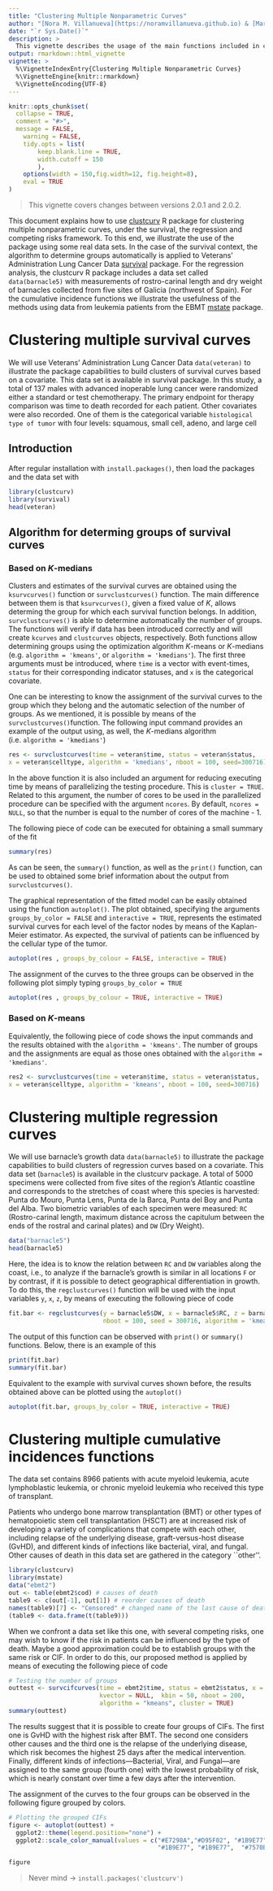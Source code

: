 ```yaml
---
title: "Clustering Multiple Nonparametric Curves"
author: "[Nora M. Villanueva](https://noramvillanueva.github.io) & [Marta Sestelo](https://sestelo.github.io)"
date: "`r Sys.Date()`"
description: >
  This vignette describes the usage of the main functions included in clustcurv package with two real data sets.
output: rmarkdown::html_vignette
vignette: >
  %\VignetteIndexEntry{Clustering Multiple Nonparametric Curves}
  %\VignetteEngine{knitr::rmarkdown}
  %\VignetteEncoding{UTF-8}
---
```



```r
knitr::opts_chunk$set(
  collapse = TRUE,
  comment = "#>",
  message = FALSE,
	warning = FALSE,
	tidy.opts = list(
		keep.blank.line = TRUE,
		width.cutoff = 150
		),
	options(width = 150,fig.width=12, fig.height=8),
	eval = TRUE
)
```

> This vignette covers changes between versions 2.0.1 and 2.0.2.

This document explains how to use  [clustcurv](https://cran.r-project.org/package=clustcurv) R package for clustering multiple nonparametric curves, under the survival, the regression and competing risks framework. To this end, we illustrate the use of the package using some real data sets. In the case of the survival context, the algorithm to determine groups automatically  is applied to Veterans' Administration Lung Cancer Data [survival](https://cran.r-project.org/package=survival) package. For  the regression analysis, the  clustcurv R package includes a data set called  `data(barnacle5)` with measurements of rostro-carinal length and dry weight of barnacles collected from five sites of Galicia (northwest of Spain). For the cumulative incidence functions we illustrate the usefulness of the methods using data from leukemia patients from the EBMT [mstate](https://cran.r-project.org/package=mstate) package.



# Clustering multiple survival curves 

 

We will use Veterans' Administration Lung Cancer Data `data(veteran)` to illustrate the package capabilities to build clusters of survival curves based on a covariate. This data set is available in survival package. In this study, a total of 137 males with advanced inoperable lung cancer were randomized either a standard or test chemotherapy. The primary endpoint for therapy comparison was time to death recorded for each patient. Other covariates were also recorded. One of them is the categorical variable `histological type of tumor` with four levels: squamous, small cell, adeno, and large cell


## Introduction

After regular installation with `install.packages()`, then load the packages and the data set with

```r
library(clustcurv)
library(survival)
head(veteran)
```



## Algorithm for determing groups of survival curves

### Based on $K$-medians 

Clusters and estimates of the survival curves are obtained using the `ksurvcurves()` function or `survclustcurves()` function. The main difference between them is that `ksurvcurves()`, given a fixed value of $K$, allows determing the group for which each survival function belongs. In addition,  `survclustcurves()` is able to determine automatically the number of groups. The functions will verify if data has been introduced correctly and will create  `kcurves` and `clustcurves` objects, respectively. Both functions allow determining groups using the optimization algorithm $K$-means or $K$-medians (e.g. `algorithm = 'kmeans'`, or `algorithm = 'kmedians'`). The first three arguments must be introduced, where `time` is a vector with event-times, `status` for their corresponding indicator statuses, and `x` is the categorical covariate. 


One can be interesting to know the assignment of the survival curves to the group which they belong and  the automatic selection of the number of groups. As we mentioned, it is possible by means of the `survclustcurves()`function. The following input command provides an example of the output using, as well, the $K$-medians algorithm (i.e. `algorithm = 'kmedians'`)



```r
res <- survclustcurves(time = veteran$time, status = veteran$status,
x = veteran$celltype, algorithm = 'kmedians', nboot = 100, seed=300716)
```

In the above function it is also included an argument for reducing executing time by means of parallelizing the testing procedure. This is `cluster = TRUE`. Related to this argument,  the number of cores to be used in the parallelized procedure can be specified with the argument `ncores`. By default, `ncores = NULL`, so that the number is equal to the number of cores of the machine - 1.


The following piece of code can be executed for obtaining a small summary of the fit
```r

summary(res)
```


As can be seen, the `summary()` function, as well as the `print()` function, can be used to obtained some brief information about the output from `survclustcurves()`.


The graphical representation of the fitted model can be easily obtained using the function `autoplot()`. The plot obtained, specifying the arguments `groups_by_color = FALSE` and `interactive = TRUE`, represents the estimated survival curves for each level of the factor nodes by means of the Kaplan-Meier estimator. As expected, the survival of patients can be influenced by the cellular type of the tumor.

 
```r
autoplot(res , groups_by_colour = FALSE, interactive = TRUE)
```


The assignment of the curves to the three groups can be observed in the following plot simply typing `groups_by_color = TRUE` 

```r
autoplot(res , groups_by_colour = TRUE, interactive = TRUE)
```


### Based on $K$-means


Equivalently, the following piece of code shows the input commands and the results obtained with the `algorithm = 'kmeans'`. The number of groups and the assignments are equal as those ones obtained with the `algorithm = 'kmedians'`. 

```r
res2 <- survclustcurves(time = veteran$time, status = veteran$status,
x = veteran$celltype, algorithm = 'kmeans', nboot = 100, seed=300716)
```



# Clustering multiple regression curves 

We will use barnacle’s growth data `data(barnacle5)` to illustrate the package capabilities to build clusters of regression curves based on a covariate. This data set (`barnacle5`) is available in the clustcurv package. A total of 5000 specimens were collected from five sites  of the region’s Atlantic coastline and corresponds to the stretches of coast where this species is harvested: Punta do Mouro, Punta Lens, Punta de la Barca, Punta del Boy and Punta del Alba. Two biometric variables of each specimen were measured: `RC` (Rostro-carinal length, maximum distance across the capitulum between the ends of the rostral and carinal plates) and `DW` (Dry Weight).


```r
data("barnacle5")
head(barnacle5)
```


Here, the idea is to know the relation between `RC` and `DW` variables along the coast, i.e., to analyze if the barnacle’s growth is similar in all locations `F` or by contrast, if it is possible to detect geographical differentiation in growth. To do this,  the `regclustcurves()` function will be  used with the input variables `y`, `x`, `z`, by means of executing the following piece of code


```r
fit.bar <- regclustcurves(y = barnacle5$DW, x = barnacle5$RC, z = barnacle5$F,
                          nboot = 100, seed = 300716, algorithm = 'kmeans')
```

The output of this function can be observed with `print()` or `summary()` functions. Below, there is an example of this

```r
print(fit.bar)
summary(fit.bar)
```



Equivalent to the example with survival curves shown before, the results obtained above can be plotted using the `autoplot()` 

```r
autoplot(fit.bar, groups_by_color = TRUE, interactive = TRUE)
```


# Clustering multiple cumulative incidences functions

The data set contains 8966 patients with acute myeloid leukemia, acute lymphoblastic leukemia, or chronic myeloid leukemia who received this type of transplant.


Patients who undergo bone marrow transplantation (BMT) or other types of hematopoietic stem cell transplantation (HSCT) are at increased risk of developing a variety of complications that compete with each other, including relapse of the underlying disease, graft-versus-host disease (GvHD), and different kinds of infections like bacterial, viral, and fungal. Other causes of death in this data set are gathered in the category ``other''.  


```r
library(clustcurv)
library(mstate)
data("ebmt2")
out <- table(ebmt2$cod) # causes of death
table9 <- c(out[-1], out[1]) # reorder causes of death
names(table9)[7] <- "Censored" # changed name of the last cause of death
(table9 <- data.frame(t(table9)))
```

When we confront a data set like this one, with several competing risks, one may wish to know if the risk in patients can be influenced by the type of death. Maybe a good approximation could be to establish groups with the same risk or CIF. In order to do this, our proposed method is applied by means of executing the following piece of code

```r
# Testing the number of groups
outtest <- survcifcurves(time = ebmt2$time, status = ebmt2$status, x = NULL,
                         kvector = NULL,  kbin = 50, nboot = 200,
                         algorithm = "kmeans", cluster = TRUE)
summary(outtest)
```

The results suggest that it is possible to create four groups of CIFs. The first one is GvHD with the highest risk after BMT. The second one considers other causes and the third one is the relapse of the underlying disease, which risk becomes the highest  25 days after the medical intervention. Finally, different kinds of infections—Bacterial, Viral, and Fungal—are assigned to the same group (fourth one) with the lowest probability of risk, which is nearly constant over time a few days after the intervention. 



The assignment of the curves to the four groups can be observed in the following figure grouped by colors.

```r
# Plotting the grouped CIFs 
figure <- autoplot(outtest) + 
  ggplot2::theme(legend.position="none") +
  ggplot2::scale_color_manual(values = c("#E7298A","#D95F02", "#1B9E77", 
                                         "#1B9E77", "#1B9E77",  "#7570B3" ))

figure
```



> Never mind -> `install.packages('clustcurv')`
